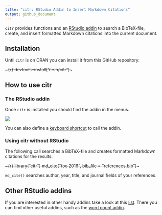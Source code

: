 ```yaml
---
title: "citr: RStudio Addin to Insert Markdown Citations"
output: github_document
---
```


`citr` provides functions and an [RStudio addin](https://rstudio.github.io/rstudioaddins/) to search a BibTeX-file, create, and insert formatted Markdown citations into the current document.

## Installation

Until `citr` is on CRAN you can install it from this GitHub repository:

~~~{r}
devtools::install("crsh/citr")
~~~


## How to use citr

### The RStudio addin

Once `citr` is installed you should find the addin in the menus.

![](inst/images/addin_demo.gif)

You can also define a [keyboard shortcut](https://rstudio.github.io/rstudioaddins/#keyboard-shorcuts) to call the addin.


### Using citr without RStudio

The following call searches a BibTeX-file and creates formatted Markdown citations for the results.

~~~{r}
library("citr")
md_cite("foo 2016", bib_file = "references.bib")
~~~

`md_cite()` searches author, year, title, and journal fields of your references.


## Other RStudio addins

If you are interested in other handy addins take a look at this [list](https://github.com/daattali/addinslist#readme). There you can find other useful addins, such as the [word count addin](https://github.com/benmarwick/wordcountaddin).